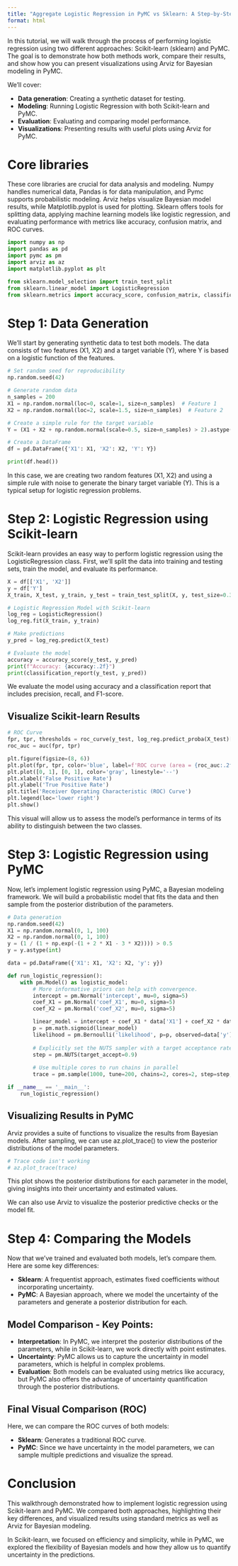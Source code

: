 ```yaml
---
title: "Aggregate Logistic Regression in PyMC vs Sklearn: A Step-by-Step Comparison"
format: html
---
```


In this tutorial, we will walk through the process of performing logistic regression using two different approaches: Scikit-learn (sklearn) and PyMC. The goal is to demonstrate how both methods work, compare their results, and show how you can present visualizations using Arviz for Bayesian modeling in PyMC.

We'll cover:

- **Data generation**: Creating a synthetic dataset for testing.
- **Modeling**: Running Logistic Regression with both Scikit-learn and PyMC.
- **Evaluation**: Evaluating and comparing model performance.
- **Visualizations**: Presenting results with useful plots using Arviz for PyMC.

# Core libraries

These core libraries are crucial for data analysis and modeling. Numpy handles numerical data, Pandas is for data manipulation, and Pymc supports probabilistic modeling. Arviz helps visualize Bayesian model results, while Matplotlib.pyplot is used for plotting. Sklearn offers tools for splitting data, applying machine learning models like logistic regression, and evaluating performance with metrics like accuracy, confusion matrix, and ROC curves.

```python

import numpy as np
import pandas as pd
import pymc as pm
import arviz as az
import matplotlib.pyplot as plt

from sklearn.model_selection import train_test_split
from sklearn.linear_model import LogisticRegression
from sklearn.metrics import accuracy_score, confusion_matrix, classification_report, roc_auc_score, roc_curve, auc

```



# Step 1: Data Generation

We'll start by generating synthetic data to test both models. The data consists of two features (X1, X2) and a target variable (Y), where Y is based on a logistic function of the features.

```python

# Set random seed for reproducibility
np.random.seed(42)

# Generate random data
n_samples = 200
X1 = np.random.normal(loc=0, scale=1, size=n_samples)  # Feature 1
X2 = np.random.normal(loc=2, scale=1.5, size=n_samples)  # Feature 2

# Create a simple rule for the target variable
Y = (X1 + X2 + np.random.normal(scale=0.5, size=n_samples) > 2).astype(int)

# Create a DataFrame
df = pd.DataFrame({'X1': X1, 'X2': X2, 'Y': Y})

print(df.head())

```

In this case, we are creating two random features (X1, X2) and using a simple rule with noise to generate the binary target variable (Y). This is a typical setup for logistic regression problems.

# Step 2: Logistic Regression using Scikit-learn

Scikit-learn provides an easy way to perform logistic regression using the LogisticRegression class. First, we’ll split the data into training and testing sets, train the model, and evaluate its performance.

```python

X = df[['X1', 'X2']]
y = df['Y']
X_train, X_test, y_train, y_test = train_test_split(X, y, test_size=0.3, random_state=42)

# Logistic Regression Model with Scikit-learn
log_reg = LogisticRegression()
log_reg.fit(X_train, y_train)

# Make predictions
y_pred = log_reg.predict(X_test)

# Evaluate the model
accuracy = accuracy_score(y_test, y_pred)
print(f"Accuracy: {accuracy:.2f}")
print(classification_report(y_test, y_pred))

```

We evaluate the model using accuracy and a classification report that includes precision, recall, and F1-score.

## Visualize Scikit-learn Results

```python

# ROC Curve
fpr, tpr, thresholds = roc_curve(y_test, log_reg.predict_proba(X_test)[:, 1])
roc_auc = auc(fpr, tpr)

plt.figure(figsize=(8, 6))
plt.plot(fpr, tpr, color='blue', label=f'ROC curve (area = {roc_auc:.2f})')
plt.plot([0, 1], [0, 1], color='gray', linestyle='--')
plt.xlabel('False Positive Rate')
plt.ylabel('True Positive Rate')
plt.title('Receiver Operating Characteristic (ROC) Curve')
plt.legend(loc='lower right')
plt.show()

```

This visual will allow us to assess the model’s performance in terms of its ability to distinguish between the two classes.


# Step 3: Logistic Regression using PyMC

Now, let's implement logistic regression using PyMC, a Bayesian modeling framework. We will build a probabilistic model that fits the data and then sample from the posterior distribution of the parameters.

```python
# Data generation
np.random.seed(42)
X1 = np.random.normal(0, 1, 100)
X2 = np.random.normal(0, 1, 100)
y = (1 / (1 + np.exp(-(1 + 2 * X1 - 3 * X2)))) > 0.5
y = y.astype(int)

data = pd.DataFrame({'X1': X1, 'X2': X2, 'y': y})

def run_logistic_regression():
    with pm.Model() as logistic_model:
        # More informative priors can help with convergence.
        intercept = pm.Normal('intercept', mu=0, sigma=5)
        coef_X1 = pm.Normal('coef_X1', mu=0, sigma=5)
        coef_X2 = pm.Normal('coef_X2', mu=0, sigma=5)

        linear_model = intercept + coef_X1 * data['X1'] + coef_X2 * data['X2']
        p = pm.math.sigmoid(linear_model)
        likelihood = pm.Bernoulli('likelihood', p=p, observed=data['y'])
        
        # Explicitly set the NUTS sampler with a target acceptance rate
        step = pm.NUTS(target_accept=0.9)
        
        # Use multiple cores to run chains in parallel
        trace = pm.sample(1000, tune=200, chains=2, cores=2, step=step, progressbar=True)

if __name__ == '__main__':
    run_logistic_regression()
```

## Visualizing Results in PyMC

Arviz provides a suite of functions to visualize the results from Bayesian models. After sampling, we can use az.plot_trace() to view the posterior distributions of the model parameters.


```python
# Trace code isn't working
# az.plot_trace(trace)

```


This plot shows the posterior distributions for each parameter in the model, giving insights into their uncertainty and estimated values.

We can also use Arviz to visualize the posterior predictive checks or the model fit.

# Step 4: Comparing the Models

Now that we’ve trained and evaluated both models, let’s compare them. Here are some key differences:

- **Sklearn**: A frequentist approach, estimates fixed coefficients without incorporating uncertainty.
- **PyMC**: A Bayesian approach, where we model the uncertainty of the parameters and generate a posterior distribution for each.

## Model Comparison - Key Points:

- **Interpretation**: In PyMC, we interpret the posterior distributions of the parameters, while in Scikit-learn, we work directly with point estimates.
- **Uncertainty**: PyMC allows us to capture the uncertainty in model parameters, which is helpful in complex problems.
- **Evaluation**: Both models can be evaluated using metrics like accuracy, but PyMC also offers the advantage of uncertainty quantification through the posterior distributions.

## Final Visual Comparison (ROC)

Here, we can compare the ROC curves of both models:

- **Sklearn**: Generates a traditional ROC curve.
- **PyMC**: Since we have uncertainty in the model parameters, we can sample multiple predictions and visualize the spread.

# Conclusion

This walkthrough demonstrated how to implement logistic regression using Scikit-learn and PyMC. We compared both approaches, highlighting their key differences, and visualized results using standard metrics as well as Arviz for Bayesian modeling.

In Scikit-learn, we focused on efficiency and simplicity, while in PyMC, we explored the flexibility of Bayesian models and how they allow us to quantify uncertainty in the predictions.

